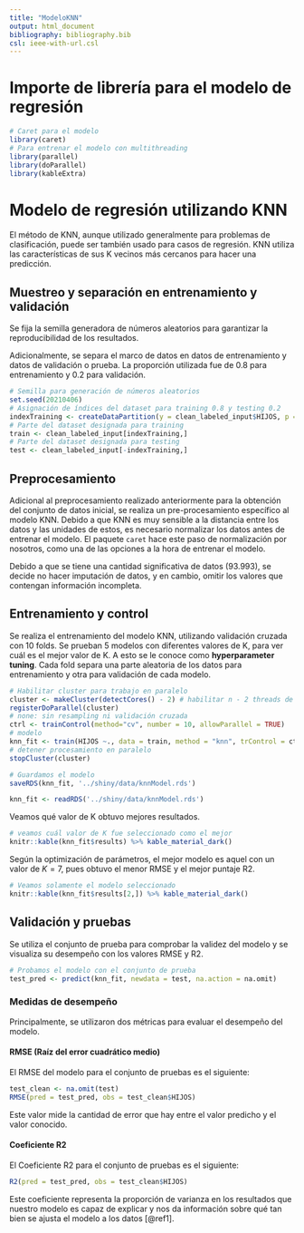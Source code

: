 ```yaml
---
title: "ModeloKNN"
output: html_document
bibliography: bibliography.bib
csl: ieee-with-url.csl
---
```

# Importe de librería para el modelo de regresión
```r
# Caret para el modelo
library(caret)
# Para entrenar el modelo con multithreading
library(parallel)
library(doParallel)
library(kableExtra)
```
# Modelo de regresión utilizando KNN

El método de KNN, aunque utilizado generalmente para problemas de clasificación, puede ser también usado para casos de regresión. KNN utiliza las características de sus K vecinos más cercanos para hacer una predicción.

## Muestreo y separación en entrenamiento y validación

Se fija la semilla generadora de números aleatorios para garantizar la reproducibilidad de los resultados.

Adicionalmente, se separa el marco de datos en datos de entrenamiento y datos de validación o prueba. La proporción utilizada fue de $0.8$ para entrenamiento y $0.2$ para validación.

```r
# Semilla para generación de números aleatorios
set.seed(20210406)
# Asignación de índices del dataset para training 0.8 y testing 0.2 
indexTraining <- createDataPartition(y = clean_labeled_input$HIJOS, p = 0.8, list = FALSE)
# Parte del dataset designada para training
train <- clean_labeled_input[indexTraining,]
# Parte del dataset designada para testing
test <- clean_labeled_input[-indexTraining,]
```

## Preprocesamiento

Adicional al preprocesamiento realizado anteriormente para la obtención del conjunto de datos inicial, se realiza un pre-procesamiento específico al modelo KNN. Debido a que KNN es muy sensible a la distancia entre los datos y las unidades de estos, es necesario normalizar los datos antes de entrenar el modelo. El paquete `caret` hace este paso de normalización por nosotros, como una de las opciones a la hora de entrenar el modelo.

Debido a que se tiene una cantidad significativa de datos $(93.993)$, se decide no hacer imputación de datos, y en cambio, omitir los valores que contengan información incompleta.

## Entrenamiento y control

Se realiza el entrenamiento del modelo KNN, utilizando validación cruzada con 10 folds. Se prueban 5 modelos con diferentes valores de K, para ver cuál es el mejor valor de K. A esto se le conoce como **hyperparameter tuning**. Cada fold separa una parte aleatoria de los datos para entrenamiento y otra para validación de cada modelo.
```r
# Habilitar cluster para trabajo en paralelo
cluster <- makeCluster(detectCores() - 2) # habilitar n - 2 threads de la cpu
registerDoParallel(cluster)
# none: sin resampling ni validación cruzada
ctrl <- trainControl(method="cv", number = 10, allowParallel = TRUE)
# modelo
knn_fit <- train(HIJOS ~., data = train, method = "knn", trControl = ctrl, preProcess = c("center","scale"), tuneLength = 5, na.action = na.omit)
# detener procesamiento en paralelo
stopCluster(cluster)
```
```r
# Guardamos el modelo
saveRDS(knn_fit, '../shiny/data/knnModel.rds')
```

```r
knn_fit <- readRDS('../shiny/data/knnModel.rds')
```


Veamos qué valor de K obtuvo mejores resultados.

```r
# veamos cuál valor de K fue seleccionado como el mejor
knitr::kable(knn_fit$results) %>% kable_material_dark()
```

Según la optimización de parámetros, el mejor modelo es aquel con un valor de $K = 7$, pues obtuvo el menor RMSE y el mejor puntaje R2.

```r
# Veamos solamente el modelo seleccionado
knitr::kable(knn_fit$results[2,]) %>% kable_material_dark()
```
## Validación y pruebas

Se utiliza el conjunto de prueba para comprobar la validez del modelo y se visualiza su desempeño con los valores RMSE y R2.
```r
# Probamos el modelo con el conjunto de prueba
test_pred <- predict(knn_fit, newdata = test, na.action = na.omit)
```
### Medidas de desempeño

Principalmente, se utilizaron dos métricas para evaluar el desempeño del modelo.

#### RMSE (Raíz del error cuadrático medio)

El RMSE del modelo para el conjunto de pruebas es el siguiente:
```r
test_clean <- na.omit(test)
RMSE(pred = test_pred, obs = test_clean$HIJOS)
```
Este valor mide la cantidad de error que hay entre el valor predicho y el valor conocido.

#### Coeficiente R2

El Coeficiente R2 para el conjunto de pruebas es el siguiente:
```r
R2(pred = test_pred, obs = test_clean$HIJOS)
```

Este coeficiente representa la proporción de varianza en los resultados que nuestro modelo es capaz de explicar y nos da información sobre qué tan bien se ajusta el modelo a los datos [@ref1].